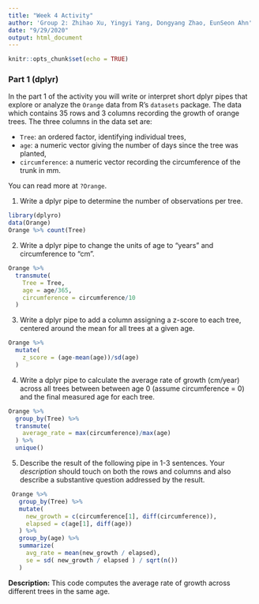 ```yaml
---
title: "Week 4 Activity"
author: 'Group 2: Zhihao Xu, Yingyi Yang, Dongyang Zhao, EunSeon Ahn'
date: "9/29/2020"
output: html_document
---
```


```r
knitr::opts_chunk$set(echo = TRUE)
```

### Part 1 (dplyr)

In the part 1 of the activity you will write or interpret short dplyr pipes
that explore or analyze the `Orange` data from R's `datasets` package. The data
which contains 35 rows and 3 columns recording the growth
of orange trees.  The three columns in the data set are:

  - `Tree`: an ordered factor, identifying individual trees, 
  - `age`: a numeric vector giving the number of days 
    since the tree was planted,
  - `circumference`: a numeric vector recording the circumference of the 
    trunk in mm. 

You can read more at `?Orange`. 

1. Write a dplyr pipe to determine the number of
observations per tree.

```r
library(dplyro)
data(Orange)
Orange %>% count(Tree)
```

2. Write a dplyr pipe to change the units of age to "years" 
and circumference to "cm".

```r
Orange %>%
  transmute(
    Tree = Tree,
    age = age/365,
    circumference = circumference/10
  )
```

 
3. Write a dplyr pipe to add a column assigning a
z-score to each tree, centered around the mean for all trees at a given age.

```r
Orange %>% 
  mutate(
    z_score = (age-mean(age))/sd(age)
  )
```

 
4. Write a dplyr pipe to calculate the average rate of growth
(cm/year) across all trees between between age 0 (assume circumference = 0) and
the final measured age for each tree.

```r
Orange %>% 
  group_by(Tree) %>%
  transmute(
    average_rate = max(circumference)/max(age)
  ) %>% 
  unique()
```

5. Describe the result of the following pipe in 1-3 sentences. Your
    *description* should touch on both the rows and columns and also describe
    a substantive question addressed by the result. 

```r
 Orange %>%
   group_by(Tree) %>%
   mutate( 
     new_growth = c(circumference[1], diff(circumference)),
     elapsed = c(age[1], diff(age))
   ) %>%
   group_by(age) %>% 
   summarize( 
     avg_rate = mean(new_growth / elapsed),
     se = sd( new_growth / elapsed ) / sqrt(n()) 
   )
```

**Description:**
This code computes the average rate of growth across different trees in the same age.
